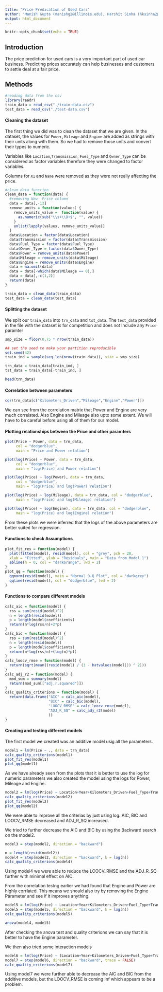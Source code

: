 ```yaml
---
title: "Price Predication of Used Cars"
author: "Manish Gupta (manishg2@illinois.edu), Harshit Sinha (hksinha2@illinois.ed)"
output: html_document
---
```


```r
knitr::opts_chunk$set(echo = TRUE)
```

## Introduction

The price prediction for used cars is a very important part of used car business. Predicting prices accurately can help businesses and customers to settle deal at a fair price.

## Methods

```r
#reading data from the csv
library(readr)
train_data = read_csv("./train-data.csv")
test_data = read_csv("./test-data.csv")
```

#### Cleaning the dataset

The first thing we did was to clean the dataset that we are given. In the dataset, the values for `Power`, `Mileage` and `Engine` are added as strings with their units along with them. So we had to remove those units and convert their types to numeric. 

Variables like `Location`,`Transmission`, `Fuel_Type` and `Owner_Type` can be considered as factor variables therefore they were changed to factor variables.

Columns for `X1` and `Name` were removed as they were not really affecting the price.

```r
#clean data function
clean_data = function(data) {
  #removing New  Price column
  data = data[,-13]
  remove_units = function(values) {
    remove_units_value =  function(value) {
      as.numeric(sub("\\s+\\D+$", "", value))
    }
    unlist(lapply(values, remove_units_value))
  }
  data$Location = factor(data$Location)
  data$Transmission = factor(data$Transmission)
  data$Fuel_Type = factor(data$Fuel_Type)
  data$Owner_Type = factor(data$Owner_Type)
  data$Power = remove_units(data$Power)
  data$Mileage = remove_units(data$Mileage)
  data$Engine = remove_units(data$Engine)
  data = na.omit(data)
  data = data[-which(data$Mileage == 0),]
  data = data[,-c(1,2)]
  return(data)
}

train_data = clean_data(train_data)
test_data = clean_data(test_data)
```

#### Splitting the dataset

We split our `train_data` into `trn_data` and `tst_data`. The `test_data` provided in the file with the dataset is for competition and does not include any `Price` paramter

```r
smp_size = floor(0.75 * nrow(train_data))

## set the seed to make your partition reproducible
set.seed(42)
train_ind = sample(seq_len(nrow(train_data)), size = smp_size)

trn_data = train_data[train_ind, ]
tst_data = train_data[-train_ind, ]

head(trn_data)
```

#### Correlation between parameters

```r
cor(trn_data[c("Kilometers_Driven","Mileage","Engine","Power")])
```

We can see from the correlation matrix that Power and Engine are very much correlated. Also Engine and Mileage also upto some extent. We will have to be careful before using all of them for our model.

#### Plotting relationships between the Price and other paramters

```r
plot(Price ~ Power, data = trn_data, 
     col = "dodgerblue",
     main = "Price and Power relation")
```

```r
plot(log(Price) ~ Power, data = trn_data, 
     col = "dodgerblue",
     main = "log(Price) and Power relation")
```

```r
plot(log(Price) ~ log(Power), data = trn_data, 
     col = "dodgerblue",
     main = "log(Price) and log(Power) relation")
```

```r
plot(log(Price) ~ log(Mileage), data = trn_data, col = "dodgerblue",
     main = "log(Price) and log(Mileage) relation")
```


```r
plot(log(Price) ~ log(Engine), data = trn_data, col = "dodgerblue",
     main = "log(Price) and log(Engine) relation")
```

From these plots we were inferred that the logs of the above parameters are better suited for regression.

#### Functions to check Assumptions

```r
plot_fit_res = function(model) {
  plot(fitted(model), resid(model), col = "grey", pch = 20,
  xlab = "Fitted", ylab = "Residuals", main = "Data from Model 1")
  abline(h = 0, col = "darkorange", lwd = 2)
}
plot_qq = function(model) {
  qqnorm(resid(model), main = "Normal Q-Q Plot", col = "darkgrey")
  qqline(resid(model), col = "dodgerblue", lwd = 2)
}
```

#### Functions to compare different models

```r
calc_aic = function(model) {
  rss = sum(resid(model)^2)
  n = length(resid(model))
  p = length(model$coefficients)
  return(n*log(rss/n)+2*p)
}
calc_bic = function(model) {
  rss = sum(resid(model)^2)
  n = length(resid(model))
  p = length(model$coefficients)
  return(n*log(rss/n)+(log(n)*p))
}
calc_loocv_rmse = function(model) {
  return(sqrt(mean((resid(model) / (1 - hatvalues(model))) ^ 2)))
}
calc_adj_r2 = function(model) {
  mod_sum = summary(model)
  return(mod_sum[["adj.r.squared"]])
}
calc_quality_criterions = function(model) {
  return(data.frame("AIC" = calc_aic(model),
                    "BIC" = calc_bic(model),
                    "LOOCV_RMSE" = calc_loocv_rmse(model),
                    "ADJ_R_SQ" = calc_adj_r2(model)
                    ))
}
```

#### Creating and testing different models

The first model we created was an additive model usig all the parameters.

```r
model1 = lm(Price ~ ., data = trn_data)
calc_quality_criterions(model1)
plot_fit_res(model1)
plot_qq(model1)
```

As we have already seen from the plots that it is better to use the log for numeric parameters we also created the model using the logs for Power, Mileage and Engine.

```r
model2 = lm(log(Price) ~ Location+Year+Kilometers_Driven+Fuel_Type+Transmission+Owner_Type+log(Mileage)+log(Engine)+log(Power)+Seats, data = trn_data)
calc_quality_criterions(model2)
plot_fit_res(model2)
plot_qq(model2)
```

We were able to improve all the criterias by just using log. AIC, BIC and LOOCV_RMSE decreased and ADJ_R_SQ increased.

We tried to further decrease the AIC and BIC by using the Backward search on the model2.

```r
model3 = step(model2, direction = "backward")
```

```r
n = length(resid(model2))
model4 = step(model2, direction = "backward", k = log(n))
calc_quality_criterions(model4)
```

Using model4 we were able to reduce the LOOCV_RMSE and the ADJ_R_SQ further with minimal effect on AIC.

From the correlation testng earlier we had found that Engine and Power are highly corrlated. This means we should also try by removing the Engine Parameter and see if it improves anything.

```r
model5 = lm(log(Price) ~ Location+Year+Kilometers_Driven+Fuel_Type+Transmission+Owner_Type+log(Mileage)+log(Power)+Seats, data = trn_data)
model5 = step(model5, direction = "backward", k = log(n))
calc_quality_criterions(model5)
```

```r
anova(model4, model5)
```

After checking the anova test and quality criterions we can say that it is better to have the Engine parameter.

We then also tried some interaction models

```r
model6 = lm(log(Price) ~ (Location+Year+Kilometers_Driven+Fuel_Type+Transmission+Owner_Type+log(Mileage)+log(Engine)+log(Power)+Seats)^2, data = trn_data)
model7 = step(model6, direction = "backward", trace = FALSE)
calc_quality_criterions(model7)
```

Using model7 we were further able to decrease the AIC and BIC from the additive models, but the LOOCV_RMSE is coming Inf which appears to be a problem.

